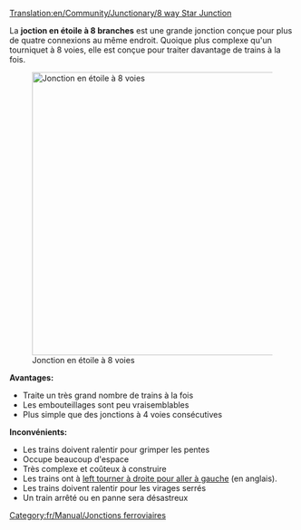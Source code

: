 [[Translation:en/Community/Junctionary/8 way Star Junction]]

{{fr/Community/Junctionary/Menu de Croisements}}
La '''joction en étoile à 8 branches''' est une grande jonction conçue pour plus de quatre connexions au même endroit. Quoique plus complexe qu'un tourniquet à 8 voies, elle est conçue pour traiter davantage de trains à la fois.

[[File:en/Community/Junctionary/8 Way Star.png|thumb|center|500px|Jonction en étoile à 8 voies]]

'''Avantages:'''
*Traite un très grand nombre de trains à la fois
*Les embouteillages sont peu vraisemblables
*Plus simple que des jonctions à 4 voies consécutives

'''Inconvénients:'''
*Les trains doivent ralentir pour grimper les pentes
*Occupe beaucoup d'espace
*Très complexe et coûteux à construire
*Les trains ont à [https://www.wikipedia.org/wiki/Michigan left tourner à droite pour aller à gauche] (en anglais).
*Les trains doivent ralentir pour les virages serrés
*Un train arrêté ou en panne sera désastreux

[[Category:fr/Manual/Jonctions ferroviaires]]